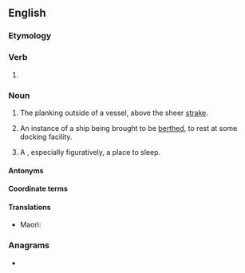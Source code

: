 ==English==

===Etymology===
{{suffix|en|berth|ing}}

===Verb===
{{head|en|verb form}}

# {{present participle of|en|berth|nocat=1}}

===Noun===
{{en-noun}}

# {{lb|en|obsolete|nautical}} The planking outside of a vessel, above the sheer [[strake]].
# {{lb|en|nautical}} An instance of a ship being brought to be [[berth]]ed, to rest at some docking facility.
# A {{l|en|berth}}, especially figuratively, a place to sleep.

====Antonyms====
{{col3|en|title=to be brought to rest at dock|
|unberthing
}}

====Coordinate terms====
{{col3|en|
|docking
}}

====Translations====
{{trans-top|The occasion of a ship being brought to rest at a docking facility}}
* Maori: {{t|mi|ūnga}}
{{trans-mid}}
{{trans-bottom}}

===Anagrams===
* {{anagrams|en|a=beghinrt|brighten|bringeth}}